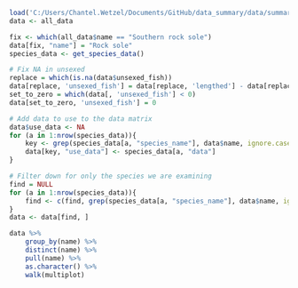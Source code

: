 
```r
load('C:/Users/Chantel.Wetzel/Documents/GitHub/data_summary/data/summarized_all_data.rdat')
data <- all_data

fix <- which(all_data$name == "Southern rock sole")
data[fix, "name"] = "Rock sole"
species_data <- get_species_data()

# Fix NA in unsexed
replace = which(is.na(data$unsexed_fish))
data[replace, 'unsexed_fish'] = data[replace, 'lengthed'] - data[replace, 'sexed_fish']
set_to_zero = which(data[, 'unsexed_fish'] < 0)
data[set_to_zero, 'unsexed_fish'] = 0

# Add data to use to the data matrix
data$use_data <- NA
for (a in 1:nrow(species_data)){
	key <- grep(species_data[a, "species_name"], data$name, ignore.case = TRUE)
	data[key, "use_data"] <- species_data[a, "data"]
}

# Filter down for only the species we are examining
find = NULL
for (a in 1:nrow(species_data)){
	find <- c(find, grep(species_data[a, "species_name"], data$name, ignore.case = TRUE))
}
data <- data[find, ]

data %>%
	group_by(name) %>%
	distinct(name) %>%
	pull(name) %>%
	as.character() %>%
	walk(multiplot)
 
```





